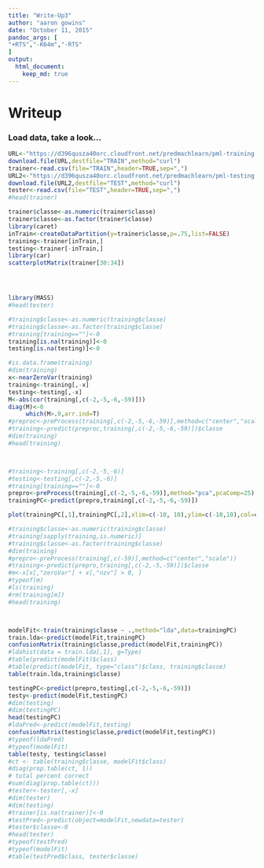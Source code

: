 ```yaml
---
title: "Write-Up3"
author: "aaron gowins"
date: "October 11, 2015"
pandoc_args: [
"+RTS","-K64m","-RTS"
]
output:
  html_document:
    keep_md: true
---
```


# Writeup
### Load data, take a look...

```r
URL<-"https://d396qusza40orc.cloudfront.net/predmachlearn/pml-training.csv"
download.file(URL,destfile="TRAIN",method="curl")
trainer<-read.csv(file="TRAIN",header=TRUE,sep=",")
URL2<-"https://d396qusza40orc.cloudfront.net/predmachlearn/pml-testing.csv"
download.file(URL2,destfile="TEST",method="curl")
tester<-read.csv(file="TEST",header=TRUE,sep=",")
#head(trainer)
```

```r
trainer$classe<-as.numeric(trainer$classe)
trainer$classe<-as.factor(trainer$classe)
library(caret)
inTrain<-createDataPartition(y=trainer$classe,p=.75,list=FALSE)
training<-trainer[inTrain,]
testing<-trainer[-inTrain,]
library(car)
scatterplotMatrix(trainer[30:34])




library(MASS)
#head(tester)

#training$classe<-as.numeric(training$classe)
#training$classe<-as.factor(training$classe)
#training[training==""]<-0
training[is.na(training)]<-0
testing[is.na(testing)]<-0

#is.data.frame(training)
#dim(training)
x<-nearZeroVar(training)
training<-training[,-x]
testing<-testing[,-x]
M<-abs(cor(training[,c(-2,-5,-6,-59)]))
diag(M)<-0
     which(M>.9,arr.ind=T)
#preproc<-preProcess(training[,c(-2,-5,-6,-59)],method=c("center","scale"))
#training<-predict(preproc,training[,c(-2,-5,-6,-59)])$classe
#dim(training)
#head(training)



#training<-training[,c(-2,-5,-6)]
#testing<-testing[,c(-2,-5,-6)]
#training[training==""]<-0
prepro<-preProcess(training[,c(-2,-5,-6,-59)],method="pca",pcaComp=25)
trainingPC<-predict(prepro,training[,c(-2,-5,-6,-59)])

plot(trainingPC[,1],trainingPC[,2],xlim=c(-10, 10),ylim=c(-10,10),col=c("red","blue"))

#training$classe<-as.numeric(training$classe)
#training[sapply(training,is.numeric)]
#training$classe<-as.factor(training$classe)
#dim(training)
#prepro<-preProcess(training[,c(-59)],method=c("center","scale"))
#training<-predict(prepro,training[,c(-2,-5,-59)])$classe
#m<-x[x[,"zeroVar"] + x[,"nzv"] > 0, ] 
#typeof(m)
#ls(training)
#rm(training[m])
#head(training)



modelFit<-train(training$classe ~ .,method="lda",data=trainingPC)
train.lda<-predict(modelFit,trainingPC)
confusionMatrix(training$classe,predict(modelFit,trainingPC))
#ldahist(data = train.lda[,1], g=Type)
#table(predict(modelFit)$class)
#table(predict(modelFit, type="class")$class, training$classe)
table(train.lda,training$classe)

testingPC<-predict(prepro,testing[,c(-2,-5,-6,-59)])
testy<-predict(modelFit,testingPC)
#dim(testing)
#dim(testingPC)
head(testingPC)
#ldaPred<-predict(modelFit,testing)
confusionMatrix(testing$classe,predict(modelFit,testingPC))
#typeof(ldaPred)
#typeof(modelFit)
table(testy, testing$classe)
#ct <- table(training$classe, modelFit$class)
#diag(prop.table(ct, 1))
# total percent correct
#sum(diag(prop.table(ct)))
#tester<-tester[,-x]
#dim(tester)
#dim(testing)
#trainer[is.na(trainer)]<-0
#testPred<-predict(object=modelFit,newdata=tester)
#tester$classe<-0
#head(tester)
#typeof(testPred)
#typeof(modelFit)
#table(testPred$class, tester$classe)

```

